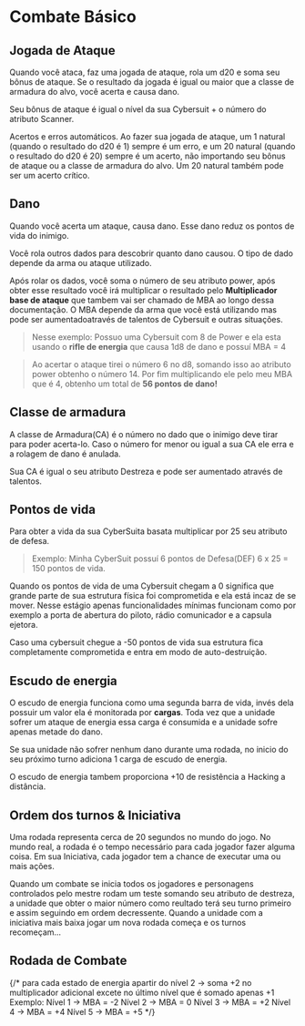 
# Combate Básico 

## Jogada de Ataque

Quando você ataca, faz uma jogada de ataque, rola um d20 e soma seu bônus de ataque. Se o resultado da jogada
é igual ou maior que a classe de armadura do alvo, você acerta e causa dano.

Seu bônus de ataque é igual o nível da sua Cybersuit + o número do atributo Scanner.

Acertos e erros automáticos. Ao fazer sua jogada de ataque, um 1 natural (quando o resultado do d20 é 1) sempre
é um erro, e um 20 natural (quando o resultado do d20 é 20) sempre é um acerto, não importando seu bônus de 
ataque ou a classe de armadura do alvo. Um 20 natural também pode ser um acerto crítico.

## Dano

Quando você acerta um ataque, causa dano. Esse dano reduz os pontos de vida do inimigo.

Você rola outros dados para descobrir quanto dano causou. O tipo de dado depende da arma ou ataque utilizado.

Após rolar os dados, você soma o número de seu atributo power, após obter esse resultado você irá multiplicar
o resultado pelo **Multiplicador base de ataque** que tambem vai ser chamado de MBA ao longo dessa
documentação. O MBA depende da arma que você está utilizando mas pode ser aumentadoatravés de talentos de 
Cybersuit e outras situações.

> Nesse exemplo: Possuo uma Cybersuit com 8 de Power e ela esta usando o **rifle de energia** que causa 
>1d8 de dano e possuí MBA = 4

> Ao acertar o ataque tirei o número 6 no d8, somando isso ao atributo power obtenho o número 14.
> Por fim multiplicando ele pelo meu MBA que é 4, obtenho um total de __56 pontos de dano!__

## Classe de armadura

A classe de Armadura(CA) é o número no dado que o inimigo deve tirar para poder acerta-lo. Caso o número for menor
ou igual a sua CA ele erra e a rolagem de dano é anulada.

Sua CA é igual o seu atributo Destreza e pode ser aumentado através de talentos.

## Pontos de vida

Para obter a vida da sua CyberSuita basata multiplicar por 25 seu atributo de defesa.

>Exemplo: Minha CyberSuit possuí 6 pontos de Defesa(DEF) 6 x 25 = 150 pontos de vida.

Quando os pontos de vida de uma Cybersuit chegam a 0 significa que grande parte de sua estrutura física
foi comprometida e ela está incaz de se mover. Nesse estágio apenas funcionalidades mínimas funcionam como 
por exemplo a porta de abertura do piloto, rádio comunicador e a capsula ejetora.

Caso uma cybersuit chegue a -50 pontos de vida sua estrutura fica completamente comprometida e entra em modo
de auto-destruição.

## Escudo de energia

O escudo de energia funciona como uma segunda barra de vida, invés dela possuir um valor ela é monitorada por
**cargas**. Toda vez que a unidade sofrer um ataque de energia essa carga é consumida e a unidade sofre apenas
metade do dano.

Se sua unidade não sofrer nenhum dano durante uma rodada, no inicio do seu próximo turno adiciona 1 carga de 
escudo de energia.

O escudo de energia tambem proporciona +10 de resistência a Hacking a distância.

## Ordem dos turnos & Iniciativa

Uma rodada representa cerca de 20 segundos no mundo do jogo. No mundo real, a rodada é o tempo necessário 
para cada jogador fazer alguma coisa. Em sua Iniciativa, cada jogador tem a chance de executar uma ou mais
ações.

Quando um combate se inicia todos os jogadores e personagens controlados pelo mestre rodam um teste somando
seu atributo de destreza, a unidade que obter o maior número como reultado terá seu turno primeiro e assim
seguindo em ordem decressente. Quando a unidade com a iniciativa mais baixa jogar um nova rodada começa e 
os turnos recomeçam...

## Rodada de Combate

{/* para cada estado de energia apartir do nível 2 -> soma +2 no multiplicador adicional excete no último nível que é somado apenas +1
Exemplo:
Nível 1 -> MBA = -2
Nível 2 -> MBA = 0
Nível 3 -> MBA = +2
Nível 4 -> MBA = +4
Nível 5 -> MBA = +5 */}